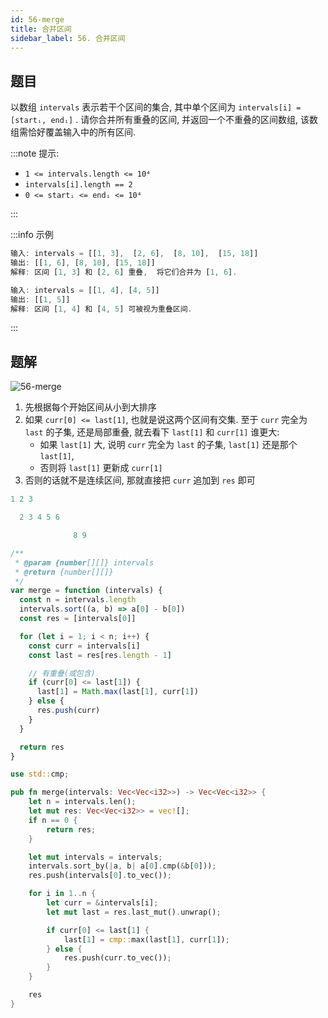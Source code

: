 ```yaml
---
id: 56-merge
title: 合并区间
sidebar_label: 56. 合并区间
---
```


## 题目

以数组 `intervals` 表示若干个区间的集合, 其中单个区间为 `intervals[i] = [startᵢ, endᵢ]` . 请你合并所有重叠的区间, 并返回一个不重叠的区间数组, 该数组需恰好覆盖输入中的所有区间.

:::note 提示:

- `1 <= intervals.length <= 10⁴`
- `intervals[i].length == 2`
- `0 <= startᵢ <= endᵢ <= 10⁴`

:::

:::info 示例

```ts
输入: intervals = [[1, 3],  [2, 6],  [8, 10],  [15, 18]]
输出: [[1, 6], [8, 10], [15, 18]]
解释: 区间 [1, 3] 和 [2, 6] 重叠,  将它们合并为 [1, 6].
```

```ts
输入: intervals = [[1, 4], [4, 5]]
输出: [[1, 5]]
解释: 区间 [1, 4] 和 [4, 5] 可被视为重叠区间.
```

:::

## 题解

![56-merge](../../static/img/56-merge.gif)

1. 先根据每个开始区间从小到大排序
2. 如果 `curr[0] <= last[1]`, 也就是说这两个区间有交集. 至于 `curr` 完全为 `last` 的子集, 还是局部重叠, 就去看下 `last[1]` 和 `curr[1]` 谁更大:
   - 如果 `last[1]` 大, 说明 `curr` 完全为 `last` 的子集, `last[1]` 还是那个 `last[1]`,
   - 否则将 `last[1]` 更新成 `curr[1]`
3. 否则的话就不是连续区间, 那就直接把 `curr` 追加到 `res` 即可

```ts
1 2 3

  2 3 4 5 6

              8 9
```


<Tabs>
  <TabItem value="JavaScript" label="JavaScript" default>

```ts
/**
 * @param {number[][]} intervals
 * @return {number[][]}
 */
var merge = function (intervals) {
  const n = intervals.length
  intervals.sort((a, b) => a[0] - b[0])
  const res = [intervals[0]]

  for (let i = 1; i < n; i++) {
    const curr = intervals[i]
    const last = res[res.length - 1]

    // 有重叠(或包含)
    if (curr[0] <= last[1]) {
      last[1] = Math.max(last[1], curr[1])
    } else {
      res.push(curr)
    }
  }

  return res
}
```

</TabItem>
<TabItem value="Rust" label="Rust">

```rust
use std::cmp;

pub fn merge(intervals: Vec<Vec<i32>>) -> Vec<Vec<i32>> {
    let n = intervals.len();
    let mut res: Vec<Vec<i32>> = vec![];
    if n == 0 {
        return res;
    }

    let mut intervals = intervals;
    intervals.sort_by(|a, b| a[0].cmp(&b[0]));
    res.push(intervals[0].to_vec());

    for i in 1..n {
        let curr = &intervals[i];
        let mut last = res.last_mut().unwrap();

        if curr[0] <= last[1] {
            last[1] = cmp::max(last[1], curr[1]);
        } else {
            res.push(curr.to_vec());
        }
    }

    res
}
```

</TabItem>
</Tabs>
